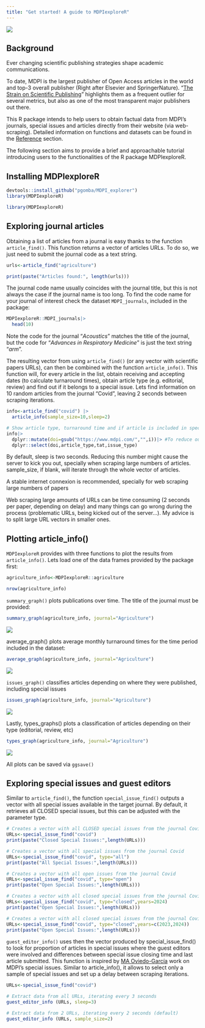 ```yaml
---
title: "Get started! A guide to MDPIexploreR"
---
```


<!-- badges: start -->
[![](https://github.com/pgomba/MDPI_explorer/actions/workflows/R-CMD-check.yaml/badge.svg)](https://github.com/pgomba/MDPI_explorer/actions/workflows/R-CMD-check.yaml)
<!-- badges: end -->

## Background {.unnumbered}

Ever changing scientific publishing strategies shape academic communications.

To date, MDPI is the largest publisher of Open Access articles in the world and top-3 overall publisher (Right after Elsevier and SpringerNature). "[The Strain on Scientific Publishing](https://arxiv.org/abs/2309.15884)" highlights them as a frequent outlier for several metrics, but also as one of the most transparent major publishers out there.

This R package intends to help users to obtain factual data from MDPI's journals, special issues and articles directly from their website (via web-scraping). Detailed information on functions and datasets can be found in the [Reference](reference.html) section.

The following section aims to provide a brief and approachable tutorial introducing users to the functionalities of the R package MDPIexploreR.

## Installing MDPIexploreR

```r
devtools::install_github("pgomba/MDPI_explorer")
library(MDPIexploreR)
```

```r
library(MDPIexploreR)
```

## Exploring journal articles

Obtaining a list of articles from a journal is easy thanks to the function `article_find()`. This function returns a vector of articles URLs. To do so, we just need to submit the journal code as a text string.

```r

urls<-article_find("agriculture")

print(paste("Articles found:", length(urls)))

```

The journal code name usually coincides with the journal title, but this is not always the case if the journal name is too long. To find the code name for your journal of interest check the dataset `MDPI_journals`, included in the package:

```r
MDPIexploreR::MDPI_journals|>
  head(10)
```

::: callout-note
Note the code for the journal "*Acoustics*" matches the title of the journal, but the code for "*Advances in Respiratory Medicine*" is just the text string "*arm*".
:::

The resulting vector from using `article_find()` (or any vector with scientific papers URLs), can then be combined with the function `article_info()`. This function will, for every article in the list, obtain receiving and accepting dates (to calculate turnaround times), obtain article type (e.g. editorial, review) and find out if it belongs to a special issue. Lets find information on 10 random articles from the journal "Covid", leaving 2 seconds between scraping iterations.

```r

info<-article_find("covid") |>
  article_info(sample_size=10,sleep=2)

```

```r
# Show article type, turnaround time and if article is included in special issue
info|>
  dplyr::mutate(doi=gsub("https://www.mdpi.com/","",i))|> #To reduce output width
  dplyr::select(doi,article_type,tat,issue_type)
```

By default, sleep is two seconds. Reducing this number might cause the server to kick you out, specially when scraping large numbers of articles. sample_size, if blank, will iterate through the whole vector of articles.

::: callout-important
A stable internet connexion is recommended, specially for web scraping large numbers of papers
:::

::: callout-tip
Web scraping large amounts of URLs can be time consuming (2 seconds per paper, depending on delay) and many things can go wrong during the process (problematic URLs, being kicked out of the server...). My advice is to split large URL vectors in smaller ones.
:::

## Plotting article_info()

`MDPIexploreR` provides with three functions to plot the results from `article_info()`. Lets load one of the data frames provided by the package first:

```r
agriculture_info<-MDPIexploreR::agriculture

nrow(agriculture_info)
```

`summary_graph()` plots publications over time. The title of the journal must be provided:

```r
summary_graph(agriculture_info, journal="Agriculture")
```

![](images/agriculture_summary_graph.png)

average_graph() plots average monthly turnaround times for the time period included in the dataset:

```r
average_graph(agriculture_info, journal="Agriculture")
```

![](images/agriculture_average_graph.png)

`issues_graph()` classifies articles depending on where they were published, including special issues

```r
issues_graph(agriculture_info, journal="Agriculture")
```

![](images/agriculture_issues_graph.png)

Lastly, types_graphs() plots a classification of articles depending on their type (editorial, review, etc)

```r
types_graph(agriculture_info, journal="Agriculture")
```

![](images/agriculture_types_graph.png)

All plots can be saved via `ggsave()`

## Exploring special issues and guest editors

Similar to `article_find()`, the function `special_issue_find()` outputs a vector with all special issues available in the target journal. By default, it retrieves all CLOSED special issues, but this can be adjusted with the parameter type.

```r

# Creates a vector with all CLOSED special issues from the journal Covid
URLs<-special_issue_find("covid")
print(paste("Closed Special Issues:",length(URLs)))

# Creates a vector with all special issues from the journal Covid
URLs<-special_issue_find("covid", type="all")
print(paste("All Special Issues:",length(URLs)))

# Creates a vector with all open issues from the journal Covid
URLs<-special_issue_find("covid", type="open")
print(paste("Open Special Issues:",length(URLs)))

# Creates a vector with all closed special issues from the journal Covid for the year 2023
URLs<-special_issue_find("covid", type="closed",years=2024)
print(paste("Open Special Issues:",length(URLs)))

# Creates a vector with all closed special issues from the journal Covid for the year 2023 and 2024
URLs<-special_issue_find("covid", type="closed",years=c(2023,2024))
print(paste("Open Special Issues:",length(URLs)))

```

`guest_editor_info()` uses then the vector produced by special_issue_find() to look for proportion of articles in special issues where the guest editors were involved and differences between special issue closing time and last article submitted. This function is inspired by [MA Oviedo-García](https://twitter.com/maoviedogarcia) work on MDPI's special issues. Similar to article_info(), it allows to select only a sample of special issues and set up a delay between scraping iterations.

```r

URLs<-special_issue_find("covid")

# Extract data from all URLs, iterating every 3 seconds
guest_editor_info (URLs, sleep=3)

# Extract data from 2 URLs, iterating every 2 seconds (default)
guest_editor_info (URLs, sample_size=2)

```
